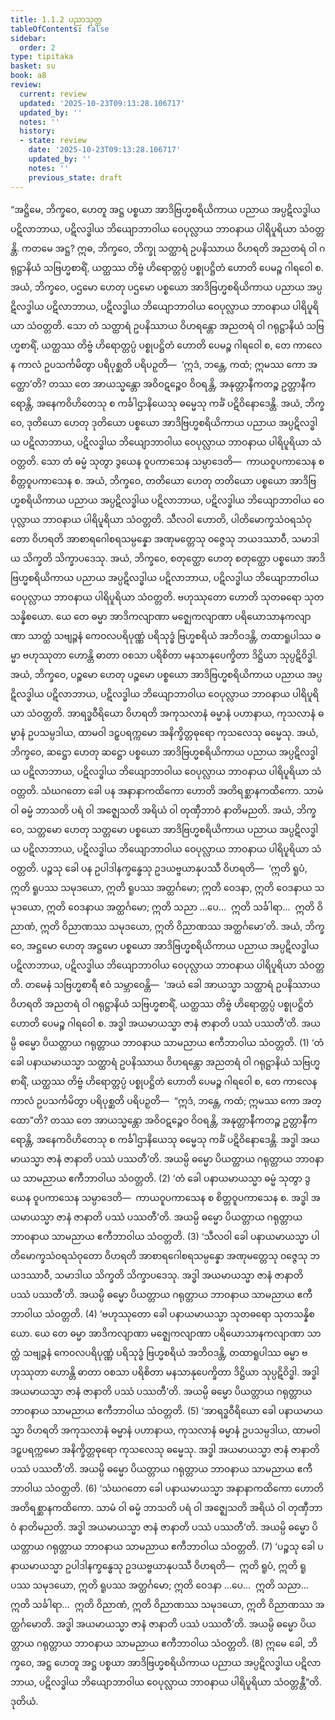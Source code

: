 ```yaml
---
title: 1.1.2 ပညာသုတ္တ
tableOfContents: false
sidebar:
  order: 2
type: tipitaka
basket: su
book: a8
review:
  current: review
  updated: '2025-10-23T09:13:28.106717'
  updated_by: ''
  notes: ''
  history:
  - state: review
    date: '2025-10-23T09:13:28.106717'
    updated_by: ''
    notes: ''
    previous_state: draft
---
```



<ReviewStatus review={frontmatter.review} showDetails={true} />

<HypothesisAnnotation frontmatter={frontmatter} />

<DynamicBreadcrumb />

<Division number="2" book="a8" e="ch" v="17" p="2">

<Paragraph number="10" book="a8">
“အဋ္ဌိမေ, ဘိက္ခဝေ, ဟေတူ အဋ္ဌ ပစ္စယာ အာဒိဗြဟ္မစရိယိကာယ ပညာယ အပ္ပဋိလဒ္ဓါယ ပဋိလာဘာယ, ပဋိလဒ္ဓါယ ဘိယျောဘာဝါယ ဝေပုလ္လာယ ဘာဝနာယ ပါရိပူရိယာ သံဝတ္တန္တိ. ကတမေ အဋ္ဌ? ဣဓ, ဘိက္ခဝေ, ဘိက္ခု သတ္ထာရံ ဥပနိဿာယ ဝိဟရတိ အညတရံ ဝါ ဂရုဋ္ဌာနိယံ သဗြဟ္မစာရိံ, ယတ္ထဿ တိဗ္ဗံ ဟိရောတ္တပ္ပံ ပစ္စုပဋ္ဌိတံ ဟောတိ ပေမဉ္စ ဂါရဝေါ စ. အယံ, ဘိက္ခဝေ, ပဌမော ဟေတု ပဌမော ပစ္စယော အာဒိဗြဟ္မစရိယိကာယ ပညာယ အပ္ပဋိလဒ္ဓါယ ပဋိလာဘာယ, ပဋိလဒ္ဓါယ ဘိယျောဘာဝါယ ဝေပုလ္လာယ ဘာဝနာယ ပါရိပူရိယာ သံဝတ္တတိ.
</Paragraph>

<Paragraph number="11" book="a8">
သော တံ သတ္ထာရံ ဥပနိဿာယ ဝိဟရန္တော အညတရံ ဝါ ဂရုဋ္ဌာနိယံ သဗြဟ္မစာရိံ, ယတ္ထဿ တိဗ္ဗံ ဟိရောတ္တပ္ပံ ပစ္စုပဋ္ဌိတံ ဟောတိ ပေမဉ္စ ဂါရဝေါ စ, တေ ကာလေန ကာလံ ဥပသင်္ကမိတွာ ပရိပုစ္ဆတိ ပရိပဉှတိ—  ‘ဣဒံ, ဘန္တေ, ကထံ; ဣမဿ ကော အတ္ထော’တိ? တဿ တေ အာယသ္မန္တော အဝိဝဋဉ္စေဝ ဝိဝရန္တိ, အနုတ္တာနီကတဉ္စ ဥတ္တာနီကရောန္တိ, အနေကဝိဟိတေသု စ ကင်္ခါဌာနိယေသု ဓမ္မေသု ကင်္ခံ ပဋိဝိနောဒေန္တိ. အယံ, ဘိက္ခဝေ, ဒုတိယော ဟေတု ဒုတိယော ပစ္စယော အာဒိဗြဟ္မစရိယိကာယ ပညာယ အပ္ပဋိလဒ္ဓါယ ပဋိလာဘာယ, ပဋိလဒ္ဓါယ ဘိယျောဘာဝါယ ဝေပုလ္လာယ ဘာဝနာယ ပါရိပူရိယာ သံဝတ္တတိ.
</Paragraph>

<Paragraph number="12" book="a8">
သော တံ ဓမ္မံ သုတွာ ဒွယေန ဝူပကာသေန သမ္ပာဒေတိ—  ကာယဝူပကာသေန စ စိတ္တဝူပကာသေန စ. အယံ, ဘိက္ခဝေ, တတိယော ဟေတု တတိယော ပစ္စယော အာဒိဗြဟ္မစရိယိကာယ ပညာယ အပ္ပဋိလဒ္ဓါယ ပဋိလာဘာယ, ပဋိလဒ္ဓါယ ဘိယျောဘာဝါယ ဝေပုလ္လာယ ဘာဝနာယ ပါရိပူရိယာ သံဝတ္တတိ.
</Paragraph>

<Paragraph number="13" book="a8">
သီလဝါ ဟောတိ, ပါတိမောက္ခသံဝရသံဝုတော ဝိဟရတိ အာစာရဂေါစရသမ္ပန္နော အဏုမတ္တေသု ဝဇ္ဇေသု ဘယဒဿာဝီ, သမာဒါယ သိက္ခတိ သိက္ခာပဒေသု. အယံ, ဘိက္ခဝေ, စတုတ္ထော ဟေတု စတုတ္ထော ပစ္စယော အာဒိဗြဟ္မစရိယိကာယ ပညာယ အပ္ပဋိလဒ္ဓါယ ပဋိလာဘာယ, ပဋိလဒ္ဓါယ ဘိယျောဘာဝါယ ဝေပုလ္လာယ ဘာဝနာယ ပါရိပူရိယာ သံဝတ္တတိ.
</Paragraph>

<Paragraph number="14" book="a8">
ဗဟုဿုတော ဟောတိ သုတဓရော သုတသန္နိစယော. ယေ တေ ဓမ္မာ အာဒိကလျာဏာ မဇ္ဈေကလျာဏာ ပရိယောသာနကလျာဏာ သာတ္ထံ သဗျဉ္ဇနံ ကေဝလပရိပုဏ္ဏံ ပရိသုဒ္ဓံ ဗြဟ္မစရိယံ အဘိဝဒန္တိ, တထာရူပါဿ ဓမ္မာ ဗဟုဿုတာ ဟောန္တိ ဓာတာ ဝစသာ ပရိစိတာ မနသာနုပေက္ခိတာ ဒိဋ္ဌိယာ သုပ္ပဋိဝိဒ္ဓါ. အယံ, ဘိက္ခဝေ, ပဉ္စမော ဟေတု ပဉ္စမော ပစ္စယော အာဒိဗြဟ္မစရိယိကာယ ပညာယ အပ္ပဋိလဒ္ဓါယ ပဋိလာဘာယ, ပဋိလဒ္ဓါယ ဘိယျောဘာဝါယ ဝေပုလ္လာယ ဘာဝနာယ ပါရိပူရိယာ သံဝတ္တတိ.
</Paragraph>

<Paragraph number="15" book="a8">
အာရဒ္ဓဝီရိယော ဝိဟရတိ အကုသလာနံ ဓမ္မာနံ ပဟာနာယ, ကုသလာနံ ဓမ္မာနံ ဥပသမ္ပဒါယ, ထာမဝါ ဒဠှပရက္ကမော အနိက္ခိတ္တဓုရော ကုသလေသု ဓမ္မေသု. အယံ, ဘိက္ခဝေ, ဆဋ္ဌော ဟေတု ဆဋ္ဌော ပစ္စယော အာဒိဗြဟ္မစရိယိကာယ ပညာယ အပ္ပဋိလဒ္ဓါယ ပဋိလာဘာယ, ပဋိလဒ္ဓါယ ဘိယျောဘာဝါယ ဝေပုလ္လာယ ဘာဝနာယ ပါရိပူရိယာ သံဝတ္တတိ.
</Paragraph>

<Paragraph number="16" book="a8">
သံဃဂတော ခေါ ပန အနာနာကထိကော ဟောတိ အတိရစ္ဆာနကထိကော. သာမံ ဝါ ဓမ္မံ ဘာသတိ ပရံ ဝါ အဇ္ဈေသတိ အရိယံ ဝါ တုဏှီဘာဝံ နာတိမညတိ. အယံ, ဘိက္ခဝေ, သတ္တမော ဟေတု သတ္တမော ပစ္စယော အာဒိဗြဟ္မစရိယိကာယ ပညာယ အပ္ပဋိလဒ္ဓါယ ပဋိလာဘာယ, ပဋိလဒ္ဓါယ ဘိယျောဘာဝါယ ဝေပုလ္လာယ ဘာဝနာယ ပါရိပူရိယာ သံဝတ္တတိ.
</Paragraph>

<Paragraph number="17" book="a8">
ပဉ္စသု ခေါ ပန ဥပါဒါနက္ခန္ဓေသု ဥဒယဗ္ဗယာနုပဿီ ဝိဟရတိ—  ‘ဣတိ ရူပံ, ဣတိ ရူပဿ သမုဒယော, ဣတိ ရူပဿ အတ္ထင်္ဂမော; ဣတိ ဝေဒနာ, ဣတိ ဝေဒနာယ သမုဒယော, ဣတိ ဝေဒနာယ အတ္ထင်္ဂမော; ဣတိ သညာ …ပေ…  ဣတိ သင်္ခါရာ…  ဣတိ ဝိညာဏံ, ဣတိ ဝိညာဏဿ သမုဒယော, ဣတိ ဝိညာဏဿ အတ္ထင်္ဂမော’တိ. အယံ, ဘိက္ခဝေ, အဋ္ဌမော ဟေတု အဋ္ဌမော ပစ္စယော အာဒိဗြဟ္မစရိယိကာယ ပညာယ အပ္ပဋိလဒ္ဓါယ ပဋိလာဘာယ, ပဋိလဒ္ဓါယ ဘိယျောဘာဝါယ ဝေပုလ္လာယ ဘာဝနာယ ပါရိပူရိယာ သံဝတ္တတိ.
</Paragraph>

<Paragraph number="18" book="a8">
တမေနံ သဗြဟ္မစာရီ ဧဝံ သမ္ဘာဝေန္တိ—  ‘အယံ ခေါ အာယသ္မာ သတ္ထာရံ ဥပနိဿာယ ဝိဟရတိ အညတရံ ဝါ ဂရုဋ္ဌာနိယံ သဗြဟ္မစာရိံ, ယတ္ထဿ တိဗ္ဗံ ဟိရောတ္တပ္ပံ ပစ္စုပဋ္ဌိတံ ဟောတိ ပေမဉ္စ ဂါရဝေါ စ. အဒ္ဓါ အယမာယသ္မာ ဇာနံ ဇာနာတိ ပဿံ ပဿတီ’တိ. အယမ္ပိ ဓမ္မော ပိယတ္တာယ ဂရုတ္တာယ ဘာဝနာယ သာမညာယ ဧကီဘာဝါယ သံဝတ္တတိ. (1)
</Paragraph>

<Paragraph number="19" book="a8">
‘တံ ခေါ ပနာယမာယသ္မာ သတ္ထာရံ ဥပနိဿာယ ဝိဟရန္တော အညတရံ ဝါ ဂရုဋ္ဌာနိယံ သဗြဟ္မစာရိံ, ယတ္ထဿ တိဗ္ဗံ ဟိရောတ္တပ္ပံ ပစ္စုပဋ္ဌိတံ ဟောတိ ပေမဉ္စ ဂါရဝေါ စ, တေ ကာလေန ကာလံ ဥပသင်္ကမိတွာ ပရိပုစ္ဆတိ ပရိပဉှတိ—  “ဣဒံ, ဘန္တေ, ကထံ; ဣမဿ ကော အတ္ထော”တိ? တဿ တေ အာယသ္မန္တော အဝိဝဋဉ္စေဝ ဝိဝရန္တိ, အနုတ္တာနီကတဉ္စ ဥတ္တာနီကရောန္တိ, အနေကဝိဟိတေသု စ ကင်္ခါဌာနိယေသု ဓမ္မေသု ကင်္ခံ ပဋိဝိနောဒေန္တိ. အဒ္ဓါ အယမာယသ္မာ ဇာနံ ဇာနာတိ ပဿံ ပဿတီ’တိ. အယမ္ပိ ဓမ္မော ပိယတ္တာယ ဂရုတ္တာယ ဘာဝနာယ သာမညာယ ဧကီဘာဝါယ သံဝတ္တတိ. (2)
</Paragraph>

<Paragraph number="20" book="a8">
‘တံ ခေါ ပနာယမာယသ္မာ ဓမ္မံ သုတွာ ဒွယေန ဝူပကာသေန သမ္ပာဒေတိ—  ကာယဝူပကာသေန စ စိတ္တဝူပကာသေန စ. အဒ္ဓါ အယမာယသ္မာ ဇာနံ ဇာနာတိ ပဿံ ပဿတီ’တိ. အယမ္ပိ ဓမ္မော ပိယတ္တာယ ဂရုတ္တာယ ဘာဝနာယ သာမညာယ ဧကီဘာဝါယ သံဝတ္တတိ. (3)
</Paragraph>

<Paragraph number="21" book="a8">
‘သီလဝါ ခေါ ပနာယမာယသ္မာ ပါတိမောက္ခသံဝရသံဝုတော ဝိဟရတိ အာစာရဂေါစရသမ္ပန္နော အဏုမတ္တေသု ဝဇ္ဇေသု ဘယဒဿာဝီ, သမာဒါယ သိက္ခတိ သိက္ခာပဒေသု. အဒ္ဓါ အယမာယသ္မာ ဇာနံ ဇာနာတိ ပဿံ ပဿတီ’တိ. အယမ္ပိ ဓမ္မော ပိယတ္တာယ ဂရုတ္တာယ ဘာဝနာယ သာမညာယ ဧကီဘာဝါယ သံဝတ္တတိ. (4)
</Paragraph>

<Paragraph number="22" book="a8">
‘ဗဟုဿုတော ခေါ ပနာယမာယသ္မာ သုတဓရော သုတသန္နိစယော. ယေ တေ ဓမ္မာ အာဒိကလျာဏာ မဇ္ဈေကလျာဏာ ပရိယောသာနကလျာဏာ သာတ္ထံ သဗျဉ္ဇနံ ကေဝလပရိပုဏ္ဏံ ပရိသုဒ္ဓံ ဗြဟ္မစရိယံ အဘိဝဒန္တိ, တထာရူပါဿ ဓမ္မာ ဗဟုဿုတာ ဟောန္တိ ဓာတာ ဝစသာ ပရိစိတာ မနသာနုပေက္ခိတာ ဒိဋ္ဌိယာ သုပ္ပဋိဝိဒ္ဓါ. အဒ္ဓါ အယမာယသ္မာ ဇာနံ ဇာနာတိ ပဿံ ပဿတီ’တိ. အယမ္ပိ ဓမ္မော ပိယတ္တာယ ဂရုတ္တာယ ဘာဝနာယ သာမညာယ ဧကီဘာဝါယ သံဝတ္တတိ. (5)
</Paragraph>

<Paragraph number="23" book="a8">
‘အာရဒ္ဓဝီရိယော ခေါ ပနာယမာယသ္မာ ဝိဟရတိ အကုသလာနံ ဓမ္မာနံ ပဟာနာယ, ကုသလာနံ ဓမ္မာနံ ဥပသမ္ပဒါယ, ထာမဝါ ဒဠှပရက္ကမော အနိက္ခိတ္တဓုရော ကုသလေသု ဓမ္မေသု. အဒ္ဓါ အယမာယသ္မာ ဇာနံ ဇာနာတိ ပဿံ ပဿတီ’တိ. အယမ္ပိ ဓမ္မော ပိယတ္တာယ ဂရုတ္တာယ ဘာဝနာယ သာမညာယ ဧကီဘာဝါယ သံဝတ္တတိ. (6)
</Paragraph>

<Paragraph number="24" book="a8">
‘သံဃဂတော ခေါ ပနာယမာယသ္မာ အနာနာကထိကော ဟောတိ အတိရစ္ဆာနကထိကော. သာမံ ဝါ ဓမ္မံ ဘာသတိ ပရံ ဝါ အဇ္ဈေသတိ အရိယံ ဝါ တုဏှီဘာဝံ နာတိမညတိ. အဒ္ဓါ အယမာယသ္မာ ဇာနံ ဇာနာတိ ပဿံ ပဿတီ’တိ. အယမ္ပိ ဓမ္မော ပိယတ္တာယ ဂရုတ္တာယ ဘာဝနာယ သာမညာယ ဧကီဘာဝါယ သံဝတ္တတိ. (7)
</Paragraph>

<Paragraph number="25" book="a8">
‘ပဉ္စသု ခေါ ပနာယမာယသ္မာ ဥပါဒါနက္ခန္ဓေသု ဥဒယဗ္ဗယာနုပဿီ ဝိဟရတိ—  ဣတိ ရူပံ, ဣတိ ရူပဿ သမုဒယော, ဣတိ ရူပဿ အတ္ထင်္ဂမော; ဣတိ ဝေဒနာ …ပေ…  ဣတိ သညာ…  ဣတိ သင်္ခါရာ…  ဣတိ ဝိညာဏံ, ဣတိ ဝိညာဏဿ သမုဒယော, ဣတိ ဝိညာဏဿ အတ္ထင်္ဂမောတိ. အဒ္ဓါ အယမာယသ္မာ ဇာနံ ဇာနာတိ ပဿံ ပဿတီ’တိ. အယမ္ပိ ဓမ္မော ပိယတ္တာယ ဂရုတ္တာယ ဘာဝနာယ သာမညာယ ဧကီဘာဝါယ သံဝတ္တတိ. (8)
</Paragraph>

<Paragraph number="26" book="a8">
ဣမေ ခေါ, ဘိက္ခဝေ, အဋ္ဌ ဟေတူ အဋ္ဌ ပစ္စယာ အာဒိဗြဟ္မစရိယိကာယ ပညာယ အပ္ပဋိလဒ္ဓါယ ပဋိလာဘာယ, ပဋိလဒ္ဓါယ ဘိယျောဘာဝါယ ဝေပုလ္လာယ ဘာဝနာယ ပါရိပူရိယာ သံဝတ္တန္တီ”တိ.

</Paragraph>
</Division>

<Paragraph number="27" type="center" book="a8">
ဒုတိယံ.
</Paragraph>